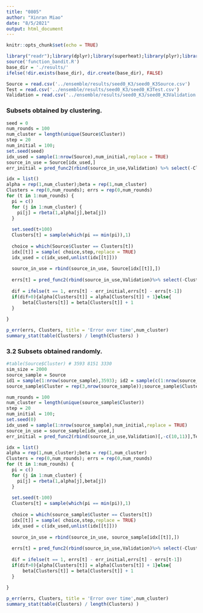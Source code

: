 ```yaml
---
title: "0805"
author: "Xinran Miao"
date: "8/5/2021"
output: html_document
---
```


```r
knitr::opts_chunk$set(echo = TRUE)
```

```r
library("readr");library(dplyr);library(superheat);library(plyr);library(ggplot2)
source('function_bandit.R')
base_dir = './results/'
ifelse(!dir.exists(base_dir), dir.create(base_dir), FALSE)
```

```r
Source = read.csv('../ensemble/results/seed0_K3/seed0_K3Source.csv')
Test = read.csv('../ensemble/results/seed0_K3/seed0_K3Test.csv')
Validation = read.csv('../ensemble/results/seed0_K3/seed0_K3Validation.csv')
```


###  Subsets obtained by clustering.

```r
seed = 0
num_rounds = 100
num_cluster = length(unique(Source$Cluster))
step = 20
num_initial = 100; 
set.seed(seed)
idx_used = sample(1:nrow(Source),num_initial,replace = TRUE)
source_in_use = Source[idx_used,]
err_initial = pred_func2(rbind(source_in_use,Validation) %>% select(-Cluster),Test,mod = 'loglm')
```

```r
idx = list()
alpha = rep(1,num_cluster);beta = rep(1,num_cluster)
Clusters = rep(0,num_rounds); errs = rep(0,num_rounds)
for (t in 1:num_rounds) {
  pi = c()
  for (j in 1:num_cluster) {
    pi[j] = rbeta(1,alpha[j],beta[j])
  }
  
  set.seed(t+100)
  Clusters[t] = sample(which(pi == min(pi)),1)
  
  choice = which(Source$Cluster == Clusters[t])
  idx[[t]] = sample( choice,step,replace = TRUE)
  idx_used = c(idx_used,unlist(idx[[t]]))
  
  source_in_use = rbind(source_in_use, Source[idx[[t]],])
  
  errs[t] = pred_func2(rbind(source_in_use,Validation)%>% select(-Cluster),Test,mod = 'loglm')
  
  dif = ifelse(t == 1, errs[t] - err_initial,errs[t] - errs[t-1])
  if(dif>0){alpha[Clusters[t]] = alpha[Clusters[t]] + 1}else{
      beta[Clusters[t]] = beta[Clusters[t]] + 1
  }
  
}
```
```r
p_err(errs, Clusters, title = 'Error over time',num_cluster)
summary_stat(table(Clusters) / length(Clusters) )
```




### 3.2 Subsets obtained randomly.
```r
#table(Source$Cluster) # 3593 8151 3330 
sim_size = 2000
source_sample = Source
id1 = sample(1:nrow(source_sample),3593); id2 = sample(c(1:nrow(source_sample))[-id1],8151)
source_sample$Cluster = rep(3,nrow(source_sample));source_sample$Cluster[id1] = rep(1,3593);source_sample$Cluster[id2] = rep(2,8151)
```


```r
num_rounds = 100
num_cluster = length(unique(source_sample$Cluster))
step = 20
num_initial = 100; 
set.seed(0)
idx_used = sample(1:nrow(source_sample),num_initial,replace = TRUE)
source_in_use = source_sample[idx_used,]
err_initial = pred_func2(rbind(source_in_use,Validation)[,-c(10,11)],Test,mod = 'loglm')
```

```r
idx = list()
alpha = rep(1,num_cluster);beta = rep(1,num_cluster)
Clusters = rep(0,num_rounds); errs = rep(0,num_rounds)
for (t in 1:num_rounds) {
  pi = c()
  for (j in 1:num_cluster) {
    pi[j] = rbeta(1,alpha[j],beta[j])
  }
  
  set.seed(t-100)
  Clusters[t] = sample(which(pi == min(pi)),1)
  
  choice = which(source_sample$Cluster == Clusters[t])
  idx[[t]] = sample( choice,step,replace = TRUE)
  idx_used = c(idx_used,unlist(idx[[t]]))
  
  source_in_use = rbind(source_in_use, source_sample[idx[[t]],])
  
  errs[t] = pred_func2(rbind(source_in_use,Validation)%>% select(-Cluster),Test,mod = 'loglm')
  
  dif = ifelse(t == 1, errs[t] - err_initial,errs[t] - errs[t-1])
  if(dif>0){alpha[Clusters[t]] = alpha[Clusters[t]] + 1}else{
      beta[Clusters[t]] = beta[Clusters[t]] + 1
  }
  
}
```
```r
p_err(errs, Clusters, title = 'Error over time',num_cluster)
summary_stat(table(Clusters) / length(Clusters) )
```

